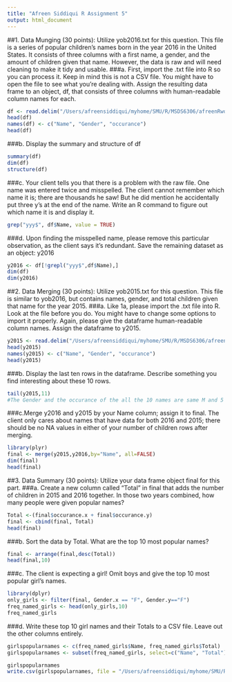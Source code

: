 ```yaml
---
title: "Afreen Siddiqui R Assignment 5"
output: html_document
---
```


##1. Data Munging (30 points): Utilize yob2016.txt for this question. This file is a series of popular children’s names born in the year 2016 in the United States. It consists of three columns with a first name, a gender, and the amount of children given that name. However, the data is raw and will need cleaning to make it tidy and usable.
###a. First, import the .txt file into R so you can process it. Keep in mind this is not a CSV file. You might have to open the file to see what you’re dealing with. Assign the resulting data frame to an object, df, that consists of three columns with human-readable column names for each.
```r
df <- read.delim("/Users/afreensiddiqui/myhome/SMU/R/MSDS6306/afreenRwork/Assignment5files/yob2016.txt", sep =";")
head(df)
names(df) <- c("Name", "Gender", "occurance")
head(df)
```

###b. Display the summary and structure of df
```r
summary(df)
dim(df)
structure(df)
```
###c. Your client tells you that there is a problem with the raw file. One name was entered twice and misspelled. The client cannot remember which name it is; there are thousands he saw! But he did mention he accidentally put three y’s at the end of the name. Write an R command to figure out which name it is and display it.
```r
grep("yyy$", df$Name, value = TRUE)
```

###d. Upon finding the misspelled name, please remove this particular observation, as the client says it’s redundant. Save the remaining dataset as an object: y2016
```r
y2016 <- df[!grepl("yyy$",df$Name),]
dim(df)
dim(y2016)
```
##2. Data Merging (30 points): Utilize yob2015.txt for this question. This file is similar to yob2016, but contains names, gender, and total children given that name for the year 2015.
###a. Like 1a, please import the .txt file into R. Look at the file before you do. You might have to change some options to import it properly. Again, please give the dataframe human-readable column names. Assign the dataframe to y2015.

```r
y2015 <- read.delim("/Users/afreensiddiqui/myhome/SMU/R/MSDS6306/afreenRwork/Assignment5files/yob2015.txt", sep =",")
head(y2015)
names(y2015) <- c("Name", "Gender", "occurance")
head(y2015)
```

###b. Display the last ten rows in the dataframe. Describe something you find interesting about these 10 rows.
```r
tail(y2015,11)
#The Gender and the occurance of the all the 10 names are same M and 5
```
###c.Merge y2016 and y2015 by your Name column; assign it to final. The client only cares about names that have data for both 2016 and 2015; there should be no NA values in either of your number of children rows after merging.
```r
library(plyr)
final <- merge(y2015,y2016,by="Name", all=FALSE)
dim(final)
head(final)
```
##3. Data Summary (30 points): Utilize your data frame object final for this part.
###a. Create a new column called “Total” in final that adds the number of children in 2015 and 2016 together. In those two years combined, how many people were given popular names?
```r
Total <-(final$occurance.x + final$occurance.y)
final <- cbind(final, Total)
head(final)
```
###b. Sort the data by Total. What are the top 10 most popular names?
```r
final <- arrange(final,desc(Total))
head(final,10)
```

###c. The client is expecting a girl! Omit boys and give the top 10 most popular girl’s names.

```r
library(dplyr)
only_girls <- filter(final, Gender.x == "F", Gender.y=="F")
freq_named_girls <- head(only_girls,10)
freq_named_girls

```
###d. Write these top 10 girl names and their Totals to a CSV file. Leave out the other columns entirely.
```r
girlspopularnames <- c(freq_named_girls$Name, freq_named_girls$Total)
girlspopularnames <- subset(freq_named_girls, select=c("Name", "Total"))

girlspopularnames
write.csv(girlspopularnames, file = "/Users/afreensiddiqui/myhome/SMU/R/MSDS6306/afreenRwork/GirlsPopularNames.csv")
```

